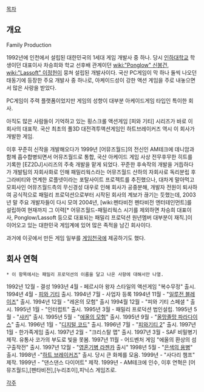 [[목차]]

== 개요 ==

Family Production 

1992년에 인천에서 설립된 대한민국의 1세대 게임 개발사 중 하나.
당시 [[인하대학교]] 학생이던 대표이사 차승희와 학교 선후배 관계이던 [[wiki:"Ponglow" 신봉건]], [[wiki:"Lassoft" 이정헌]]이 뭉쳐 설립된 개발사이다.
국산 PC게임이 막 하나 둘씩 나오던 태동기에 등장한 주요 개발사 중 하나로, 아케이드성이 강한 액션 게임을 주로 내놓으면서 많은 사랑을 받았다.

PC게임이 주력 플랫폼이었지만 게임의 성향이 대부분 아케이드게임 타입인 특이한 회사.

아직도 많은 사람들이 기억하고 있는 횡스크롤 액션게임 [피와 기티] 시리즈가 바로 이 회사의 대표작. 국산 최초의 풀3D 대전격투액션게임인 하트브레이커즈 역시 이 회사가 개발한 게임.

이후 꾸준히 신작을 개발해오다가 1999년 [어뮤즈월드]의 전신인 AM테크에 데니암과 함께 흡수합병되면서 어뮤즈월드로 통합, 국산 아케이드 게임 사상 전무후무한 히트를 기록한 [EZ2DJ]시리즈의 주축 개발을 맡게 되었다. 꾸준한 후속작의 개발을 거듭하다가 개발팀의 자회사화로 인해 패밀리웍스라는 어뮤즈월드 산하의 자회사로 독리분립 후 그라비티와 연계한 로플넷이라는 포탈사이트 프로젝트를 추진했으나, 대차게 말아먹고 모회사인 어뮤즈월드측의 무신경성 대우로 인해 회사가 공중분해, 개발자 전원이 퇴사하여 공식적으로 패밀리 프로덕션으로부터 시작된 회사의 계보가 끊기는 듯했는데, 2003년 말 주요 개발자들이 다시 모여 2004년, [wiki:펜타비전 펜타비전 엔터테인먼트]를 설립하여 현재까지 그 이력[* 어뮤즈월드-패밀리웍스 시기를 제외하면 차승희 대표이사, Ponglow/Lassoft 등으로 대표되는 패밀리 프로덕션 원년멤버 대부분이 재직.]이 이어오고 있는 대한민국 게임계에 있어 많은 족적을 남긴 회사이다.

과거에 이곳에서 만든 게임 일부를 [[게임천국]]에 제공하기도 했다.


== 회사 연혁 ==
 * 이 항목에서는 패밀리 프로덕션의 이름을 달고 나온 사항에 대해서만 나열.
1992년 12월 - 결성 
1993년 4월 - 페르시아 왕자 스타일의 액션게임 "복수무정" 출시.
1994년 4월 - [[피와 기티]] 출시. 
1994년 7월 - 사업자 등록
1994년 11월 - "[[일루전 블레이즈]]" 출시.
1994년 12월 - "레온의 모험" 출시
1994월 12월 - "피와 기티 스페셜 " 출시. 
1995년 1월 - "인터럽트" 출시. 
1995년 3월 - 패밀리 프로덕션 법인설립. 
1995년 5월 - "[[샤키]]" 출시.
1995년 5월 - "[[에올의 모험]]" 출시. 
1995년 9월 - "[[올망졸망 파라다이스]]" 출시.
1996년 1월 - "[[디지털 코드]]" 출시. 
1996년 7월 - "[[피와기티 2]]" 출시.
1997년 1월 - 한가족게임 출시. 
1997년 2월 - "크리스탈 맵" 출시.
1997년 3월 - SAF 비밀병기 제작. 유통사 코가의 부도로 빛을 못봄. 
1997년 11월 - 어드벤처 게임 "에올의 환상의 섬 구출작전" 출시.
1997년 12월 - "[[영혼기병 라젠카]] 출시" 
1998년 5월 - "[[은색의 용병]]" 출시. 
1998년 -"[[하트 브레이커즈]]" 출시. 당시 큰 화제를 모음.
1999년 - "사다리 챔프" 제작. 
1999년 - "댄스댄스 다이어트" 제작. 
1999년 - AM테크에 인수, 이후 연혁은 [어뮤즈월드],[펜타비전],[누리조이],피닉스 게임즈로.

[[각주]]
